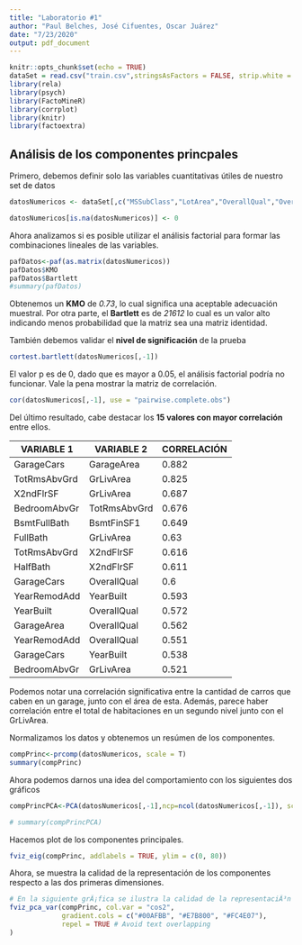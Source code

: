 ```yaml
---
title: "Laboratorio #1"
author: "Paul Belches, José Cifuentes, Oscar Juárez"
date: "7/23/2020"
output: pdf_document
---
```


```r
knitr::opts_chunk$set(echo = TRUE)
dataSet = read.csv("train.csv",stringsAsFactors = FALSE, strip.white = TRUE,sep = ",", encoding="UTF-8" )
library(rela)
library(psych)
library(FactoMineR)
library(corrplot)
library(knitr)
library(factoextra)
```

## Análisis de los componentes princpales

Primero, debemos definir solo las variables cuantitativas útiles de nuestro set de datos

```r
datosNumericos <- dataSet[,c("MSSubClass","LotArea","OverallQual","OverallCond","YearBuilt","YearRemodAdd","BsmtFinSF1","BsmtUnfSF","TotalBsmtSF","X2ndFlrSF","LowQualFinSF","GrLivArea","BsmtFullBath","BsmtHalfBath","FullBath","HalfBath","BedroomAbvGr","KitchenAbvGr","TotRmsAbvGrd","Fireplaces","GarageCars","GarageArea","WoodDeckSF","OpenPorchSF","EnclosedPorch","X3SsnPorch","ScreenPorch","PoolArea","MiscVal","MoSold","YrSold")]

datosNumericos[is.na(datosNumericos)] <- 0
```


Ahora analizamos si es posible utilizar el análisis factorial para formar las combinaciones lineales de las variables.

```r
pafDatos<-paf(as.matrix(datosNumericos))
pafDatos$KMO
pafDatos$Bartlett
#summary(pafDatos)
```

Obtenemos un **KMO** de *0.73*, lo cual significa una aceptable adecuación muestral. Por otra parte, el **Bartlett** es de *21612* lo cual es un valor alto indicando menos probabilidad que la matriz sea una matriz identidad.


También debemos validar el **nivel de significación** de la prueba

```r
cortest.bartlett(datosNumericos[,-1])
```

El valor p es de 0, dado que es mayor a 0.05, el análisis factorial podría no funcionar. Vale la pena mostrar la matriz de correlación.

```r
cor(datosNumericos[,-1], use = "pairwise.complete.obs")
```

Del último resultado, cabe destacar los **15 valores con mayor correlación** entre ellos.

VARIABLE 1 | VARIABLE 2 | CORRELACIÓN
-------|--------|-------		
GarageCars | GarageArea | 0.882
TotRmsAbvGrd | GrLivArea | 0.825
X2ndFlrSF | GrLivArea | 0.687
BedroomAbvGr | TotRmsAbvGrd | 0.676
BsmtFullBath | BsmtFinSF1 | 0.649
FullBath | GrLivArea | 0.63
TotRmsAbvGrd | X2ndFlrSF | 0.616
HalfBath | X2ndFlrSF | 0.611
GarageCars | OverallQual | 0.6
YearRemodAdd | YearBuilt | 0.593
YearBuilt | OverallQual | 0.572
GarageArea | OverallQual | 0.562
YearRemodAdd | OverallQual | 0.551
GarageCars | YearBuilt | 0.538
BedroomAbvGr | GrLivArea | 0.521

Podemos notar una correlación significativa entre la cantidad de carros que caben en un garage, junto con el área de esta. Además, parece haber correlación entre el total de habitaciones en un segundo nivel junto con el GrLivArea.


Normalizamos los datos y obtenemos un resúmen de los componentes.

```r
compPrinc<-prcomp(datosNumericos, scale = T)
summary(compPrinc)
```


Ahora podemos darnos una idea del comportamiento con los siguientes dos gráficos
```r
compPrincPCA<-PCA(datosNumericos[,-1],ncp=ncol(datosNumericos[,-1]), scale.unit = T)

# summary(compPrincPCA)
```



Hacemos plot de los componentes principales.
```r
fviz_eig(compPrinc, addlabels = TRUE, ylim = c(0, 80))
```

Ahora, se muestra la calidad de la representación de los componentes respecto a las dos primeras dimensiones.
```r
# En la siguiente grÃ¡fica se ilustra la calidad de la representaciÃ³n de los componentes en las dos primeras dimensiones.
fviz_pca_var(compPrinc, col.var = "cos2",
             gradient.cols = c("#00AFBB", "#E7B800", "#FC4E07"), 
             repel = TRUE # Avoid text overlapping
)
```
